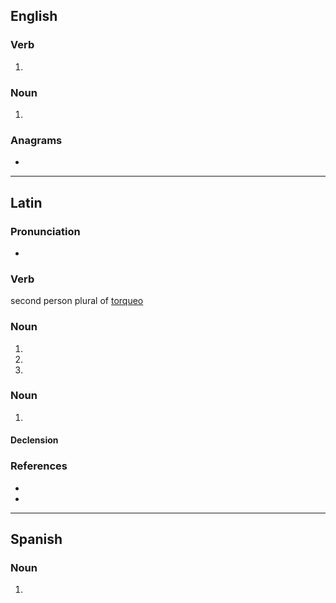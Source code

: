 ==English==

===Verb===
{{head|en|verb form}}

# {{en-third-person singular of|torque}}

===Noun===
{{head|en|noun form}}

# {{plural of|torque|lang=en}}

===Anagrams===
* {{anagrams|en|a=eoqrstu|questor|quoters|roquets}}

----

==Latin==

===Pronunciation===
* {{la-IPA|torquēs}}
===Verb===
second person plural of [[torqueo]]

===Noun===
{{la-noun-form|torquēs}}

# {{inflection of|torquis||nom|p|lang=la}}
# {{inflection of|torquis||acc|p|lang=la}}
# {{inflection of|torquis||voc|p|lang=la}}

===Noun===
{{la-noun|torquēs|torquis|f|third}}

# {{alternative form of|torquis|lang=la}}

====Declension====
{{la-ndecl|torquēs<3.acc-em-im.abl-e-i>}}

===References===
* {{R:Peck}}
* {{R:Smith's Antiquities}}

----

==Spanish==

===Noun===
{{head|es|noun form|g=m-p}}

# {{plural of|torque|lang=es}}